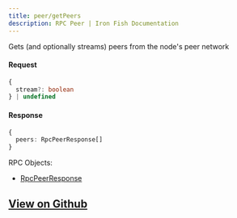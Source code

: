 ```yaml
---
title: peer/getPeers
description: RPC Peer | Iron Fish Documentation
---
```


Gets (and optionally streams) peers from the node's peer network

#### Request

```ts
{
  stream?: boolean
} | undefined
```

#### Response

```ts
{
  peers: RpcPeerResponse[]
}
```

RPC Objects: 
- [RpcPeerResponse](/developers/documentation/rpc/objects/rpcPeerResponse)

## [View on Github](https://github.com/iron-fish/ironfish/blob/master/ironfish/src/rpc/routes/peer/getPeers.ts)
